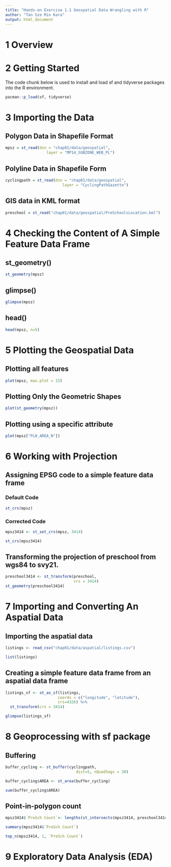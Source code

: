 ```yaml
---
title: "Hands-on Exercise 1.1 Geospatial Data Wrangling with R"
author: "Tan Sze Min Kara"
output: html_document
---
```


# 1 Overview

# 2 Getting Started

The code chunk below is used to install and load sf and tidyverse packages into the R environment.
```r
pacman::p_load(sf, tidyverse)
```

# 3 Importing the Data {.tabset}
## Polygon Data in Shapefile Format
```r
mpsz = st_read(dsn = "chap01/data/geospatial", 
                  layer = "MP14_SUBZONE_WEB_PL")
```
## Polyline Data in Shapefile Form
```r
cyclingpath = st_read(dsn = "chap01/data/geospatial", 
                         layer = "CyclingPathGazette")
```
## GIS data in KML format
```r
preschool = st_read("chap01/data/geospatial/PreSchoolsLocation.kml")
```
# 4 Checking the Content of A Simple Feature Data Frame {.tabset}

## st_geometry()
```r
st_geometry(mpsz)
```

## glimpse()
```r
glimpse(mpsz)
```

## head()
```r
head(mpsz, n=5)  
```

# 5 Plotting the Geospatial Data
## Plotting all features
```r
plot(mpsz, max.plot = 15)
```

## Plotting Only the Geometric Shapes
```r
plot(st_geometry(mpsz))
```

## Plotting using a specific attribute
```r
plot(mpsz["PLN_AREA_N"])
```

# 6 Working with Projection {.tabset}
## Assigning EPSG code to a simple feature data frame
### Default Code
```r
st_crs(mpsz)
```

### Corrected Code
```r
mpsz3414 <- st_set_crs(mpsz, 3414)

st_crs(mpsz3414)
```

## Transforming the projection of preschool from wgs84 to svy21.
```r
preschool3414 <- st_transform(preschool, 
                              crs = 3414)
st_geometry(preschool3414)
```

# 7 Importing and Converting An Aspatial Data
## Importing the aspatial data

```r
listings <- read_csv("chap01/data/aspatial/listings.csv")

list(listings) 
```

## Creating a simple feature data frame from an aspatial data frame
```r
listings_sf <- st_as_sf(listings, 
                       coords = c("longitude", "latitude"),
                       crs=4326) %>%
  st_transform(crs = 3414)

glimpse(listings_sf)
```

# 8 Geoprocessing with sf package
## Buffering
```r
buffer_cycling <- st_buffer(cyclingpath, 
                               dist=5, nQuadSegs = 30)

buffer_cycling$AREA <- st_area(buffer_cycling)

sum(buffer_cycling$AREA)
```

## Point-in-polygon count
```r
mpsz3414$`PreSch Count`<- lengths(st_intersects(mpsz3414, preschool3414))

summary(mpsz3414$`PreSch Count`)

top_n(mpsz3414, 1, `PreSch Count`)
```

# 9  Exploratory Data Analysis (EDA)
